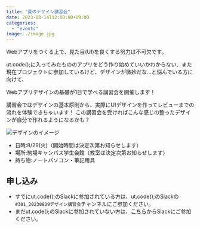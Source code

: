 ```yaml
---
title: "夏のデザイン講習会"
date: 2023-08-14T12:00:00+09:00
categories:
  - "events"
image: ./image.jpg
---
```


Webアプリをつくる上で、見た目(UI)を良くする努力は不可欠です。

ut.code();に入ってみたもののアプリをどう作り始めていいかわからない、また現在プロジェクトに参加しているけど、デザインが微妙だな…と悩んでいる方に向けて、

Webアプリデザインの基礎が1日で学べる講習会を開催します！

講習会ではデザインの基本原則から、実際にUIデザインを作ってレビューまでの流れを体験できちゃいます！
この講習会を受ければこんな感じの整ったデザインが自分で作れるようになるかも？

![デザインのイメージ](./image2.jpg)

- 日時:8/29(火)（開始時間は決定次第お知らせします）
- 場所:駒場キャンパス学生会館（教室は決定次第お知らせします）
- 持ち物:ノートパソコン・筆記用具

## 申し込み

- すでにut.code();のSlackに参加されている方は、ut.code();のSlackの`#301_20230829デザイン講習会`チャンネルにご参加ください。
- まだut.code();のSlackに参加されていない方は、[こちら](https://utcode.net/join/)からSlackにご参加ください。
